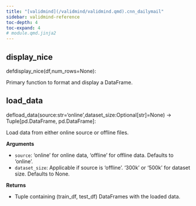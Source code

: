 ```yaml
---
title: "[validmind](/validmind/validmind.qmd).cnn_dailymail"
sidebar: validmind-reference
toc-depth: 4
toc-expand: 4
# module.qmd.jinja2
---
```


<!-- function.qmd.jinja2 -->

## display_nice<span class="suffix"></span>

<!-- signatures.jinja2 -->

::: {.signature}

<span class="kw">def</span><span class="name">display_nice</span>(<span class="params"><span class="n">df</span><span class="muted">,</span></span><span class="params"><span class="n">num_rows</span><span class="o">=</span><span class="kc">None</span></span>):

:::

<!-- docstring.jinja2 -->

Primary function to format and display a DataFrame.

<!-- function.qmd.jinja2 -->

## load_data<span class="suffix"></span>

<!-- signatures.jinja2 -->

::: {.signature}

<span class="kw">def</span><span class="name">load_data</span>(<span class="params"><span class="n">source</span><span class="p">:</span><span class="nb">str</span><span class="o">=</span><span class="s1">'online'</span><span class="muted">,</span></span><span class="params"><span class="n">dataset_size</span><span class="p">:</span><span class="n">Optional</span><span class="p">\[</span><span class="nb">str</span><span class="p">\]</span><span class="o">=</span><span class="kc">None</span></span>)<span class="p"> → </span><span class="return-annotation"><span class="n">Tuple</span><span class="p">\[</span><span class="n">pd</span>.<span class="n">DataFrame</span><span class="p">, </span><span class="n">pd</span>.<span class="n">DataFrame</span><span class="p">\]</span></span>:

:::

<!-- docstring.jinja2 -->

Load data from either online source or offline files.

**Arguments**

- `source`: 'online' for online data, 'offline' for offline data. Defaults to 'online'.
- `dataset_size`: Applicable if source is 'offline'. '300k' or '500k' for dataset size. Defaults to None.

**Returns**

- Tuple containing (train_df, test_df) DataFrames with the loaded data.
